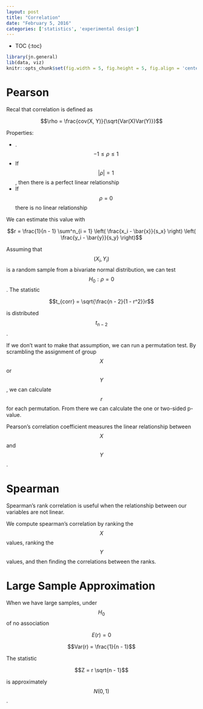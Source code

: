 ```yaml
---
layout: post
title: "Correlation"
date: "February 5, 2016"
categories: ['statistics', 'experimental design']
---
```


* TOC
{:toc}

```r
library(jn.general)
lib(data, viz)
knitr::opts_chunk$set(fig.width = 5, fig.height = 5, fig.align = 'center')
```

# Pearson

Recal that correlation is defined as

$$\rho = \frac{cov(X, Y)}{\sqrt{Var(X)Var(Y)}}$$

Properties:

* .$$-1 \le \rho \le 1$$
* If $$\vert \rho \vert = 1$$, then there is a perfect linear relationship
* If $$\rho = 0$$ there is no linear relationship

We can estimate this value with 

$$r = \frac{1}{n - 1} \sum^n_{i = 1} \left( \frac{x_i - \bar{x}}{s_x} \right) \left( \frac{y_i - \bar{y}}{s_y} \right)$$

Assuming that $$(X_i, Y_i)$$ is a random sample from a bivariate normal distribution, we can test $$H_0: \rho = 0$$. The statistic

$$t_{corr} = \sqrt{\frac{n - 2}{1 - r^2}}r$$

is distributed $$t_{n - 2}$$. 

If we don't want to make that assumption, we can run a permutation test. By scrambling the assignment of group $$X$$ or $$Y$$, we can calculate $$r$$ for each permutation. From there we can calculate the one or two-sided p-value. 

Pearson's correlation coefficient measures the linear relationship between $$X$$ and $$Y$$. 

# Spearman
Spearman's rank correlation is useful when the relationship between our variables are not linear. 

We compute spearman's correlation by ranking the $$X$$ values, ranking the $$Y$$ values, and then finding the correlations between the ranks. 

# Large Sample Approximation

When we have large samples, under $$H_0$$ of no association

$$E(r) = 0$$

$$Var(r) = \frac{1}{n - 1}$$

The statistic 

$$Z = r \sqrt{n - 1}$$

is approximately $$N(0, 1)$$.

